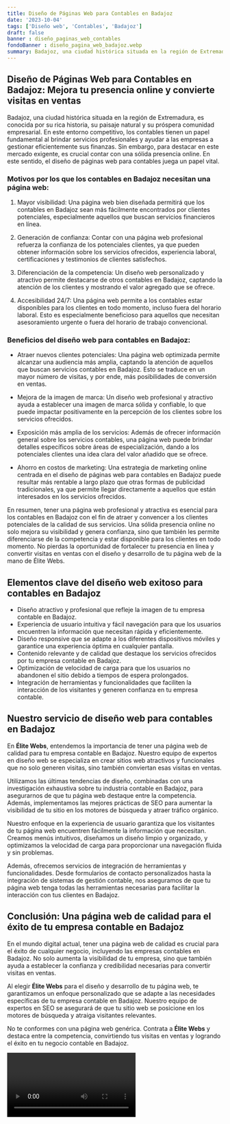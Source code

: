 ```yaml
---
title: Diseño de Páginas Web para Contables en Badajoz
date: '2023-10-04'
tags: ['Diseño web', 'Contables', 'Badajoz']
draft: false
banner : diseño_paginas_web_contables
fondoBanner : diseño_pagina_web_badajoz.webp
summary: Badajoz, una ciudad histórica situada en la región de Extremadura, es conocida por su rica historia, su paisaje natural y su próspera comunidad empresarial. En este entorno competitivo, los contables tienen un papel fundamental al brindar servicios profesionales y ayudar a las empresas a gestionar eficientemente sus finanzas. Sin embargo, para destacar en este mercado exigente, es crucial contar con una sólida presencia online. En este sentido, el diseño de páginas web para contables juega un papel vital.
---
```


## Diseño de Páginas Web para Contables en Badajoz: Mejora tu presencia online y convierte visitas en ventas

Badajoz, una ciudad histórica situada en la región de Extremadura, es conocida por su rica historia, su paisaje natural y su próspera comunidad empresarial. En este entorno competitivo, los contables tienen un papel fundamental al brindar servicios profesionales y ayudar a las empresas a gestionar eficientemente sus finanzas. Sin embargo, para destacar en este mercado exigente, es crucial contar con una sólida presencia online. En este sentido, el diseño de páginas web para contables juega un papel vital.

### Motivos por los que los contables en Badajoz necesitan una página web:

1. Mayor visibilidad: Una página web bien diseñada permitirá que los contables en Badajoz sean más fácilmente encontrados por clientes potenciales, especialmente aquellos que buscan servicios financieros en línea.

2. Generación de confianza: Contar con una página web profesional refuerza la confianza de los potenciales clientes, ya que pueden obtener información sobre los servicios ofrecidos, experiencia laboral, certificaciones y testimonios de clientes satisfechos.

3. Diferenciación de la competencia: Un diseño web personalizado y atractivo permite destacarse de otros contables en Badajoz, captando la atención de los clientes y mostrando el valor agregado que se ofrece.

4. Accesibilidad 24/7: Una página web permite a los contables estar disponibles para los clientes en todo momento, incluso fuera del horario laboral. Esto es especialmente beneficioso para aquellos que necesitan asesoramiento urgente o fuera del horario de trabajo convencional.

### Beneficios del diseño web para contables en Badajoz:

- Atraer nuevos clientes potenciales: Una página web optimizada permite alcanzar una audiencia más amplia, captando la atención de aquellos que buscan servicios contables en Badajoz. Esto se traduce en un mayor número de visitas, y por ende, más posibilidades de conversión en ventas.

- Mejora de la imagen de marca: Un diseño web profesional y atractivo ayuda a establecer una imagen de marca sólida y confiable, lo que puede impactar positivamente en la percepción de los clientes sobre los servicios ofrecidos.

- Exposición más amplia de los servicios: Además de ofrecer información general sobre los servicios contables, una página web puede brindar detalles específicos sobre áreas de especialización, dando a los potenciales clientes una idea clara del valor añadido que se ofrece.

- Ahorro en costos de marketing: Una estrategia de marketing online centrada en el diseño de páginas web para contables en Badajoz puede resultar más rentable a largo plazo que otras formas de publicidad tradicionales, ya que permite llegar directamente a aquellos que están interesados en los servicios ofrecidos.

En resumen, tener una página web profesional y atractiva es esencial para los contables en Badajoz con el fin de atraer y convencer a los clientes potenciales de la calidad de sus servicios. Una sólida presencia online no solo mejora su visibilidad y genera confianza, sino que también les permite diferenciarse de la competencia y estar disponible para los clientes en todo momento. No pierdas la oportunidad de fortalecer tu presencia en línea y convertir visitas en ventas con el diseño y desarrollo de tu página web de la mano de Élite Webs.

<GifSeo />

<Cta />

## Elementos clave del diseño web exitoso para contables en Badajoz

- Diseño atractivo y profesional que refleje la imagen de tu empresa contable en Badajoz.
- Experiencia de usuario intuitiva y fácil navegación para que los usuarios encuentren la información que necesitan rápida y eficientemente.
- Diseño responsive que se adapte a los diferentes dispositivos móviles y garantice una experiencia óptima en cualquier pantalla.
- Contenido relevante y de calidad que destaque los servicios ofrecidos por tu empresa contable en Badajoz.
- Optimización de velocidad de carga para que los usuarios no abandonen el sitio debido a tiempos de espera prolongados.
- Integración de herramientas y funcionalidades que faciliten la interacción de los visitantes y generen confianza en tu empresa contable.

## Nuestro servicio de diseño web para contables en Badajoz

En **Élite Webs**, entendemos la importancia de tener una página web de calidad para tu empresa contable en Badajoz. Nuestro equipo de expertos en diseño web se especializa en crear sitios web atractivos y funcionales que no solo generen visitas, sino también conviertan esas visitas en ventas.

Utilizamos las últimas tendencias de diseño, combinadas con una investigación exhaustiva sobre tu industria contable en Badajoz, para asegurarnos de que tu página web destaque entre la competencia. Además, implementamos las mejores prácticas de SEO para aumentar la visibilidad de tu sitio en los motores de búsqueda y atraer tráfico orgánico.

Nuestro enfoque en la experiencia de usuario garantiza que los visitantes de tu página web encuentren fácilmente la información que necesitan. Creamos menús intuitivos, diseñamos un diseño limpio y organizado, y optimizamos la velocidad de carga para proporcionar una navegación fluida y sin problemas.

Además, ofrecemos servicios de integración de herramientas y funcionalidades. Desde formularios de contacto personalizados hasta la integración de sistemas de gestión contable, nos aseguramos de que tu página web tenga todas las herramientas necesarias para facilitar la interacción con tus clientes en Badajoz.

## Conclusión: Una página web de calidad para el éxito de tu empresa contable en Badajoz

En el mundo digital actual, tener una página web de calidad es crucial para el éxito de cualquier negocio, incluyendo las empresas contables en Badajoz. No solo aumenta la visibilidad de tu empresa, sino que también ayuda a establecer la confianza y credibilidad necesarias para convertir visitas en ventas.

Al elegir **Élite Webs** para el diseño y desarrollo de tu página web, te garantizamos un enfoque personalizado que se adapte a las necesidades específicas de tu empresa contable en Badajoz. Nuestro equipo de expertos en SEO se asegurará de que tu sitio web se posicione en los motores de búsqueda y atraiga visitantes relevantes.

No te conformes con una página web genérica. Contrata a **Élite Webs** y destaca entre la competencia, convirtiendo tus visitas en ventas y logrando el éxito en tu negocio contable en Badajoz.

<Video />

<CtaBot job='Contables' city='Badajoz'/>

<Gmaps query='Badajoz+españa+maps' />